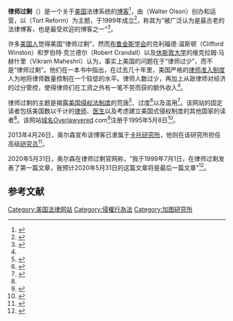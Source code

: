 {{Infobox website
| name            = 律师过剩<br/>Overlawyered
| logo            = 
| logocaption     =
| screenshot      =
| collapsible     =
| collapsetext    =
| caption         =
| url             = {{URL|https://www.overlawyered.com/}}
| commercial      = 
| type            = 
| registration    =
| language        = 英语
| num_users       =
| content_license =
| owner           = [[卡托研究所|卡托研究所]]
| author          ={{le|沃尔特·奥尔森|Walter Olson}}<ref name="Stinebrickner2002">{{cite book|author=Bruce Stinebrickner|title=American Government|url=https://books.google.com/books?id=c13rZAsxSVgC|year=2002|publisher=Dushkin Publishing Group|pages=52-|access-date=2020-07-11|archive-date=2020-09-18|archive-url=https://web.archive.org/web/20200918195430/https://books.google.com/books?id=c13rZAsxSVgC|dead-url=no}}</ref>
| editor          =
| launch_date     = 1999年
| alexa           =
| revenue         =
| current_status  =
| footnotes       =
}}

'''律师过剩'''（{{lang-en|Overlawyered}}）是一个关于[[美国|美国]]法律系统的[[博客|博客]]<ref name="Not enough lawyers">{{cite news|url=https://www.economist.com/united-states/2011/09/03/not-enough-lawyers|title=Barriers to entry in the legal profession - Not enough lawyers|date=Sep 3, 2011|website=[[The_Economist|The Economist]]|accessdate=2020-07-11|archive-date=2021-05-08|archive-url=https://web.archive.org/web/20210508042934/https://www.economist.com/united-states/2011/09/03/not-enough-lawyers|dead-url=no}}</ref>，由{{le|沃尔特·奥尔森|Walter Olson}}（Walter Olson）创办和运营，以{{le|侵权法改革|Tort reform}}（Tort Reform）为主题，于1999年成立<ref>{{cite book|title=Law Institute Journal: The Official Organ of the Law Institute of Victoria|url=https://books.google.com/books?id=zdg5AQAAIAAJ|year=2002|publisher=Reviews Pty. Limited|pages=30-|access-date=2020-07-11|archive-date=2020-08-08|archive-url=https://web.archive.org/web/20200808234422/https://books.google.com/books?id=zdg5AQAAIAAJ|dead-url=no}}</ref>，{{le|Law.com}}称其为“被广泛认为是最古老的法律博客，也是最受欢迎的博客之一”<ref name=lawcom>{{cite news|url=http://www.law.com/jsp/legaltechnology/pubArticleLT.jsp?id=1202426527551|publisher=[[Law.com|Law.com]]|title=How to Build a Better Law Blog|author=C.C. Holland|date=2008-12-08|accessdate=2020-07-11|archive-date=2009-07-12|archive-url=https://web.archive.org/web/20090712075036/http://www.law.com/jsp/legaltechnology/pubArticleLT.jsp?id=1202426527551|dead-url=no}}</ref>。

许多[[美国人|美国人]]觉得美国“律师过剩”，然而[[布鲁金斯学会|布鲁金斯学会]]的克利福德·温斯顿（Clifford Winston）和罗伯特·克兰德尔（Robert Crandall）以及[[休斯敦大学|休斯敦大学]]的维克拉姆·马赫什里（Vikram Maheshri）认为，事实上美国的问题在于“律师过少”，而不是“律师过剩”。他们在一本书中指出，在过去几十年里，美国严格的[[律师准入制度|律师准入制度]]人为地将律师数量控制在一个较低的水平。律师人数过少，再加上从政律师对经济的过分管控，使得律师们在工资之外有一笔不劳而获的额外收入<ref name="Not enough lawyers"/>。

律师过剩的主题是揭露[[美国|美国]][[侵权法|侵权法]][[制度|制度]]的荒唐<ref name=courttv>{{cite news|url=http://www.courttv.com/news/cow/072501_overlawyered_ctv.html|publisher=Court TV|title=Chasing the Ambulance Chasers|author=Adrien Seybert|date=2001-07-25|access-date=2020-07-11|archive-url=https://web.archive.org/web/20080830021417/http://www.courttv.com/news/cow/072501_overlawyered_ctv.html|archive-date=2008-08-30|dead-url=yes}}</ref>、过度<ref name="forbes">{{cite news|publisher=Forbes|title=Seventh-Amendment Follies|author=William Baldwin|url=https://www.forbes.com/forbes/2005/0411/020.html|date=2005-04-11|accessdate=2020-07-11|archive-date=2021-05-16|archive-url=https://web.archive.org/web/20210516142037/https://www.forbes.com/forbes/2005/0411/020.html|dead-url=no}}</ref>以及滥用<ref name="lvrj">{{cite news|url=http://www.reviewjournal.com/lvrj_home/2000/May-01-Mon-2000/opinion/13452638.html|publisher=Las Vegas Review Journal|date=2000-05-01|title=Editorial:Our overlawyered society|accessdate=2020-07-11|archive-date=2012-10-01|archive-url=https://web.archive.org/web/20121001151630/http://www.reviewjournal.com/lvrj_home/2000/May-01-Mon-2000/opinion/13452638.html|dead-url=no}}</ref>。该网站的固定读者包括美国数以千计的[[律师|律师]]、[[医生|医生]]以及考虑建立美国式侵权制度的其他国家的读者<ref name=courttv/>。该网站[[域名|域名]]Overlawyered.com<ref name="BastHawkins2012">{{cite book|author1=Carol M. Bast|author2=Margie A. Hawkins|title=Foundations of Legal Research and Writing|url=https://books.google.com/books?id=pBT7CAAAQBAJ&pg=PA307|date=22 June 2012|publisher=Cengage Learning|isbn=1-133-27829-9|pages=307–|access-date=2020-07-11|archive-date=2020-07-20|archive-url=https://web.archive.org/web/20200720191353/https://books.google.com/books?id=pBT7CAAAQBAJ&pg=PA307|dead-url=no}}</ref>注册于1995年5月8日<ref>{{cite web| url=https://whois.domaintools.com/overlawyered.com| title=Whois Record for Overlawyered.com| work=[[WHOIS|WHOIS]]| accessdate=2020-07-11| archive-date=2020-07-11| archive-url=https://web.archive.org/web/20200711101751/https://whois.domaintools.com/overlawyered.com| dead-url=no}}</ref>。

2013年4月26日，奥尔森宣布该博客已隶属于[[卡托研究所|卡托研究所]]，他则在该研究所担任高级[[研究员|研究员]]<ref>{{cite web|url=http://overlawyered.com/2013/04/overlawyered-now-cato-institute-blog|title=Overlawyered: now a Cato Institute blog|first=Walter|last=Olson|date=2013-04-16|accessdate=2013-04-28|archive-date=2021-12-12|archive-url=https://web.archive.org/web/20211212210052/https://www.overlawyered.com/2013/04/overlawyered-now-cato-institute-blog/|dead-url=no}}</ref>。

2020年5月31日，奥尔森在律师过剩官网称，“我于1999年7月1日，在律师过剩发表了第一篇文章，我预计2020年5月31日的这篇文章将是最后一篇文章”<ref>{{cite news|url=https://www.overlawyered.com/tag/about-the-site/|title=A good run: Overlawyered, 1999-2020|date=March 31, 2020|website=Overlawyered.com|accessdate=2020-07-11|archive-date=2021-11-11|archive-url=https://web.archive.org/web/20211111070937/https://www.overlawyered.com/tag/about-the-site/|dead-url=no}}</ref>。

==参考文献==
{{Reflist}}

[[Category:美国法律网站|Category:美国法律网站]]
[[Category:侵權行為法|Category:侵權行為法]]
[[Category:加图研究所|Category:加图研究所]]